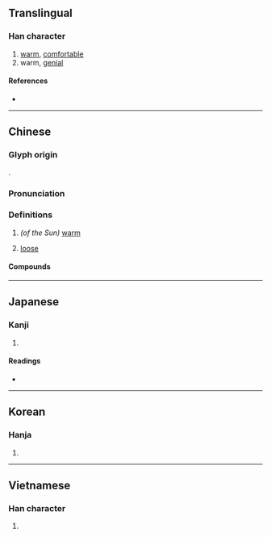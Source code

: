 {{character info/new}}
==Translingual==

===Han character===
{{Han char|rn=72|rad=日|as=09|sn=13|four=63016|canj=AJMM|ids=⿰日宣}}

# [[warm]], [[comfortable]]
# warm, [[genial]]

====References====
* {{Han ref|kx=0497.330|dkj=14033|dj=0865.200|hdz=21526.090|uh=6684|ud=26244|bh=B779|bd=46969}}

----

==Chinese==
{{zh-forms}}

===Glyph origin===
{{Han etym}}
{{Han compound|日|宣|t1=sun|ls=psc|c1=s|c2=p}}.

===Pronunciation===
{{zh-pron
|m=xuān
|c=hyun1
|mc=y
|oc=y
|ma=
|cat=a
}}

===Definitions===
{{zh-hanzi}}

# ''(of the Sun)'' [[warm]]
# {{lb|zh|dialect}} [[loose]]

====Compounds====
{{zh-der|暄暖|寒暄|暄藤|暄妍|負日之暄|暄和|暄風|寒暄書|負暄|暄涼}}

----

==Japanese==

===Kanji===
{{ja-kanji|grade=|rs=日09}}

# {{defn|lang=ja|sort=日09}}

====Readings====
* {{ja-readings
|goon=こん
|kanon=けん
|kun=あたたか-い
}}

----

==Korean==

===Hanja===
{{ko-hanja|hangeul=훤|eumhun=|rv=hwon|mr=hwŏn|y=hwen}}

# {{defn|lang=ko|sort=日09}}

----

==Vietnamese==

===Han character===
{{vi-readings|rs=日09|hanviet=huyên}}

# {{defn|lang=vi|sort=日09}}

{{cln|vi|Han tu}}